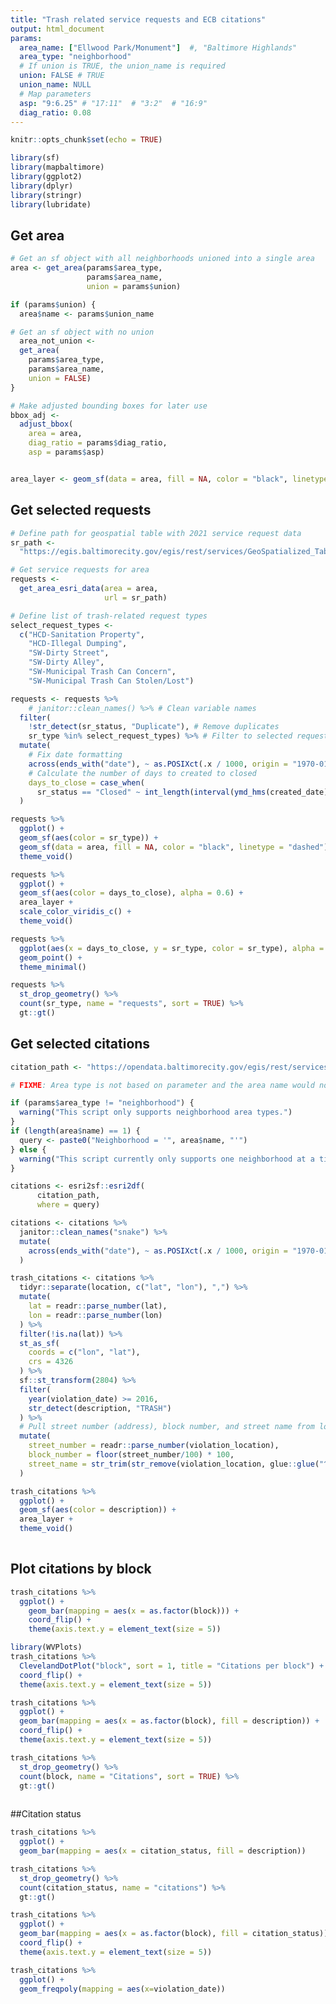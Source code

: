 ```yaml
---
title: "Trash related service requests and ECB citations"
output: html_document
params:
  area_name: ["Ellwood Park/Monument"]  #, "Baltimore Highlands"
  area_type: "neighborhood"
  # If union is TRUE, the union_name is required
  union: FALSE # TRUE
  union_name: NULL
  # Map parameters
  asp: "9:6.25" # "17:11"  # "3:2"  # "16:9"
  diag_ratio: 0.08
---
```


```r
knitr::opts_chunk$set(echo = TRUE)

library(sf)
library(mapbaltimore)
library(ggplot2)
library(dplyr)
library(stringr)
library(lubridate)
```

## Get area

```r
# Get an sf object with all neighborhoods unioned into a single area
area <- get_area(params$area_type,
                 params$area_name,
                 union = params$union)

if (params$union) {
  area$name <- params$union_name

# Get an sf object with no union
  area_not_union <-
  get_area(
    params$area_type,
    params$area_name,
    union = FALSE)
}

# Make adjusted bounding boxes for later use
bbox_adj <-
  adjust_bbox(
    area = area,
    diag_ratio = params$diag_ratio,
    asp = params$asp)


area_layer <- geom_sf(data = area, fill = NA, color = "black", linetype = "dashed")

```

## Get selected requests

```r
# Define path for geospatial table with 2021 service request data
sr_path <-
  "https://egis.baltimorecity.gov/egis/rest/services/GeoSpatialized_Tables/ServiceRequest_311/FeatureServer/0"

# Get service requests for area
requests <-
  get_area_esri_data(area = area,
                     url = sr_path)

# Define list of trash-related request types
select_request_types <-
  c("HCD-Sanitation Property",
    "HCD-Illegal Dumping",
    "SW-Dirty Street",
    "SW-Dirty Alley",
    "SW-Municipal Trash Can Concern",
    "SW-Municipal Trash Can Stolen/Lost")

requests <- requests %>% 
    # janitor::clean_names() %>% # Clean variable names
  filter(
    !str_detect(sr_status, "Duplicate"), # Remove duplicates
    sr_type %in% select_request_types) %>% # Filter to selected request types
  mutate(
    # Fix date formatting
    across(ends_with("date"), ~ as.POSIXct(.x / 1000, origin = "1970-01-01")),
    # Calculate the number of days to created to closed
    days_to_close = case_when(
      sr_status == "Closed" ~ int_length(interval(ymd_hms(created_date), ymd_hms(close_date))) / 86400) %>% round(digits = 2) # Add days to close column for all closed service requests
  )
```

```r
requests %>% 
  ggplot() +
  geom_sf(aes(color = sr_type)) +
  geom_sf(data = area, fill = NA, color = "black", linetype = "dashed") +
  theme_void()

requests %>% 
  ggplot() +
  geom_sf(aes(color = days_to_close), alpha = 0.6) +
  area_layer +
  scale_color_viridis_c() +
  theme_void()
```

```r
requests %>% 
  ggplot(aes(x = days_to_close, y = sr_type, color = sr_type), alpha = 0.6) +
  geom_point() +
  theme_minimal()
```

```r
requests %>%
  st_drop_geometry() %>% 
  count(sr_type, name = "requests", sort = TRUE) %>% 
  gt::gt()
```

## Get selected citations

```r
citation_path <- "https://opendata.baltimorecity.gov/egis/rest/services/NonSpatialTables/ECB/FeatureServer/0"

# FIXME: Area type is not based on parameter and the area name would not work if multiple areas are provided

if (params$area_type != "neighborhood") {
  warning("This script only supports neighborhood area types.")
}
if (length(area$name) == 1) {
  query <- paste0("Neighborhood = '", area$name, "'")
} else {
  warning("This script currently only supports one neighborhood at a time curently.")
}

citations <- esri2sf::esri2df(
      citation_path,
      where = query)

citations <- citations %>%
  janitor::clean_names("snake") %>%
  mutate(
    across(ends_with("date"), ~ as.POSIXct(.x / 1000, origin = "1970-01-01"))
  )

trash_citations <- citations %>%
  tidyr::separate(location, c("lat", "lon"), ",") %>%
  mutate(
    lat = readr::parse_number(lat),
    lon = readr::parse_number(lon)
  ) %>%
  filter(!is.na(lat)) %>%
  st_as_sf(
    coords = c("lon", "lat"),
    crs = 4326
  ) %>%
  sf::st_transform(2804) %>%
  filter(
    year(violation_date) >= 2016,
    str_detect(description, "TRASH")
  ) %>% 
  # Pull street number (address), block number, and street name from location
  mutate(
    street_number = readr::parse_number(violation_location),
    block_number = floor(street_number/100) * 100,
    street_name = str_trim(str_remove(violation_location, glue::glue("^{street_number}|^0{street_number}")))
  )
```

```r
trash_citations %>% 
  ggplot() +
  geom_sf(aes(color = description)) +
  area_layer +
  theme_void()
  
```

## Plot citations by block

```r
trash_citations %>% 
  ggplot() +
    geom_bar(mapping = aes(x = as.factor(block))) +
    coord_flip() +
    theme(axis.text.y = element_text(size = 5))

library(WVPlots)
trash_citations %>%
  ClevelandDotPlot("block", sort = 1, title = "Citations per block") +
  coord_flip() +
  theme(axis.text.y = element_text(size = 5))
```

```r
trash_citations %>%
  ggplot() +
  geom_bar(mapping = aes(x = as.factor(block), fill = description)) +
  coord_flip() +
  theme(axis.text.y = element_text(size = 5))
```
```r
trash_citations %>%
  st_drop_geometry() %>%
  count(block, name = "Citations", sort = TRUE) %>%
  gt::gt()
  
```
##Citation status 

```r
trash_citations %>%
  ggplot() +
  geom_bar(mapping = aes(x = citation_status, fill = description))
```
```r
trash_citations %>%
  st_drop_geometry() %>%
  count(citation_status, name = "citations") %>%
  gt::gt()
```
```r
trash_citations %>%
  ggplot() +
  geom_bar(mapping = aes(x = as.factor(block), fill = citation_status)) +
  coord_flip() +
  theme(axis.text.y = element_text(size = 5))
```
```r
trash_citations %>%
  ggplot() +
  geom_freqpoly(mapping = aes(x=violation_date))
```
